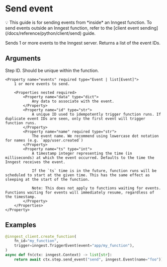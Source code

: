 
# Send event

<Callout variant="info">
    💡️ This guide is for sending events from *inside* an Inngest function. To send events outside an Inngest function, refer to the [client event sending](/docs/reference/python/client/send) guide.
</Callout>

Sends 1 or more events to the Inngest server. Returns a list of the event IDs.

## Arguments

<Properties>
    <Property name="step_id" required type="str">
        Step ID. Should be unique within the function.
    </Property>

    <Property name="events" required type="Event | list[Event]">
        1 or more events to send.

        <Properties nested required>
            <Property name="data" type="dict">
                Any data to associate with the event.
            </Property>
            <Property name="id" type="str">
                A unique ID used to idempotently trigger function runs. If duplicate event IDs are seen, only the first event will trigger function runs.
            </Property>
            <Property name="name" required type="str">
                The event name. We recommend using lowercase dot notation for names (e.g. `app/user.created`)
            </Property>
            <Property name="ts" type="int">
                A timestamp integer representing the time (in milliseconds) at which the event occurred. Defaults to the time the Inngest receives the event.

                If the `ts` time is in the future, function runs will be scheduled to start at the given time. This has the same effect as sleeping at the start of the function.

                Note: This does not apply to functions waiting for events. Functions waiting for events will immediately resume, regardless of the timestamp.
            </Property>
        </Properties>
    </Property>
</Properties>

## Examples

```py
@inngest_client.create_function(
    fn_id="my_function",
    trigger=inngest.TriggerEvent(event="app/my_function"),
)
async def fn(ctx: inngest.Context) -> list[str]:
    return await ctx.step.send_event("send", inngest.Event(name="foo"))
```
